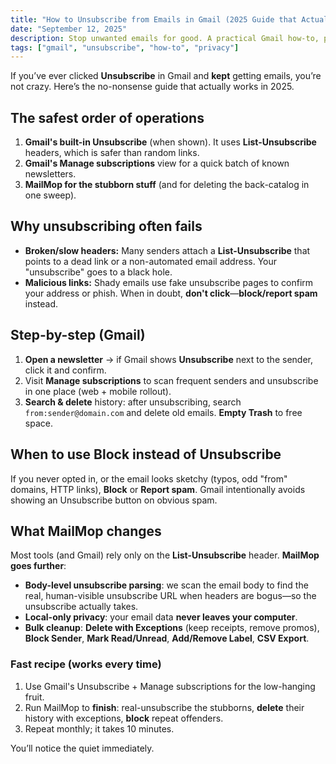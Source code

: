 ```yaml
---
title: "How to Unsubscribe from Emails in Gmail (2025 Guide that Actually Works)"
date: "September 12, 2025"
description: Stop unwanted emails for good. A practical Gmail how-to, plus why “I clicked Unsubscribe and still get emails” happens—and how MailMop fixes it.
tags: ["gmail", "unsubscribe", "how-to", "privacy"]
---
```


If you’ve ever clicked **Unsubscribe** in Gmail and **kept** getting emails, you’re not crazy. Here’s the no-nonsense guide that actually works in 2025.

## The safest order of operations

1) **Gmail's built-in Unsubscribe** (when shown). It uses **List-Unsubscribe** headers, which is safer than random links.  
2) **Gmail's Manage subscriptions** view for a quick batch of known newsletters.  
3) **MailMop for the stubborn stuff** (and for deleting the back-catalog in one sweep).

## Why unsubscribing often fails

- **Broken/slow headers:** Many senders attach a **List-Unsubscribe** that points to a dead link or a non-automated email address. Your "unsubscribe" goes to a black hole.  
- **Malicious links:** Shady emails use fake unsubscribe pages to confirm your address or phish. When in doubt, **don't click**—**block/report spam** instead.

## Step-by-step (Gmail)

1) **Open a newsletter** → if Gmail shows **Unsubscribe** next to the sender, click it and confirm.  
2) Visit **Manage subscriptions** to scan frequent senders and unsubscribe in one place (web + mobile rollout).  
3) **Search & delete** history: after unsubscribing, search `from:sender@domain.com` and delete old emails. **Empty Trash** to free space.

## When to use **Block** instead of **Unsubscribe**

If you never opted in, or the email looks sketchy (typos, odd "from" domains, HTTP links), **Block** or **Report spam**. Gmail intentionally avoids showing an Unsubscribe button on obvious spam.

## What MailMop changes

Most tools (and Gmail) rely only on the **List-Unsubscribe** header. **MailMop goes further**:

- **Body-level unsubscribe parsing**: we scan the email body to find the real, human-visible unsubscribe URL when headers are bogus—so the unsubscribe actually takes.  
- **Local-only privacy**: your email data **never leaves your computer**.  
- **Bulk cleanup**: **Delete with Exceptions** (keep receipts, remove promos), **Block Sender**, **Mark Read/Unread**, **Add/Remove Label**, **CSV Export**.

### Fast recipe (works every time)

1) Use Gmail's Unsubscribe + Manage subscriptions for the low-hanging fruit.  
2) Run MailMop to **finish**: real-unsubscribe the stubborns, **delete** their history with exceptions, **block** repeat offenders.  
3) Repeat monthly; it takes 10 minutes.

You’ll notice the quiet immediately.
